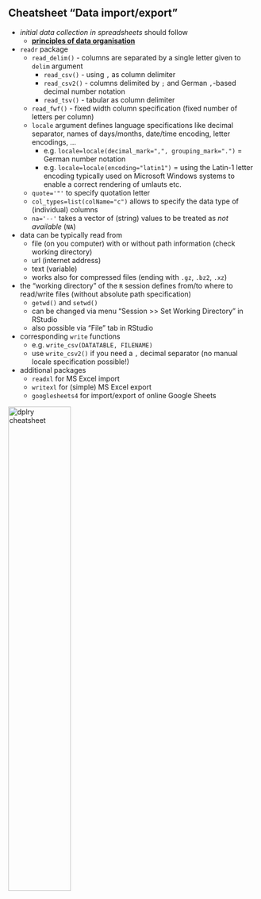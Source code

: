 


## Cheatsheet "Data import/export"

- *initial data collection in spreadsheets* should follow
  - [**principles of data organisation**](https://rafalab.github.io/dsbook/importing-data.html#organizing-data-with-spreadsheets) 

- `readr` package
  - `read_delim()` - columns are separated by a single letter given to `delim` argument
    - `read_csv()` - using `,` as column delimiter
    - `read_csv2()` - columns delimited by `;` and German `,`-based decimal number notation
    - `read_tsv()` - tabular as column delimiter
  - `read_fwf()` - fixed width column specification (fixed number of letters per column)
  - `locale` argument defines language specifications like decimal separator, names of days/months, date/time encoding, letter encodings, ...
    - e.g. `locale=locale(decimal_mark=",", grouping_mark=".")` = German number notation
    - e.g. `locale=locale(encoding="latin1")` = using the Latin-1 letter encoding typically used on Microsoft Windows systems to enable a correct rendering of umlauts etc.
  - `quote='"'` to specify quotation letter
  - `col_types=list(colName="c")` allows to specify the data type of (individual) columns
  - `na='--'` takes a vector of (string) values to be treated as *not available* (`NA`)
- data can be typically read from
  - file (on you computer) with or without path information (check working directory)
  - url (internet address)
  - text (variable)
  - works also for compressed files (ending with `.gz`, `.bz2`, `.xz`)
- the "working directory" of the `R` session defines from/to where to read/write files (without absolute path specification)
  - `getwd()` and `setwd()`
  - can be changed via menu "Session >> Set Working Directory" in RStudio
  - also possible via "File" tab in RStudio
- corresponding `write` functions
  - e.g. `write_csv(DATATABLE, FILENAME)`
  - use `write_csv2()` if you need a `,` decimal separator (no manual locale specification possible!)
- additional packages
  - `readxl` for MS Excel import
  - `writexl` for (simple) MS Excel export
  - `googlesheets4` for import/export of online Google Sheets

[![dplry cheatsheet](https://raw.githubusercontent.com/rstudio/cheatsheets/main/pngs/thumbnails/data-import-cheatsheet-thumbs.png){width="50%"}](https://raw.githubusercontent.com/rstudio/cheatsheets/main/data-import.pdf)

